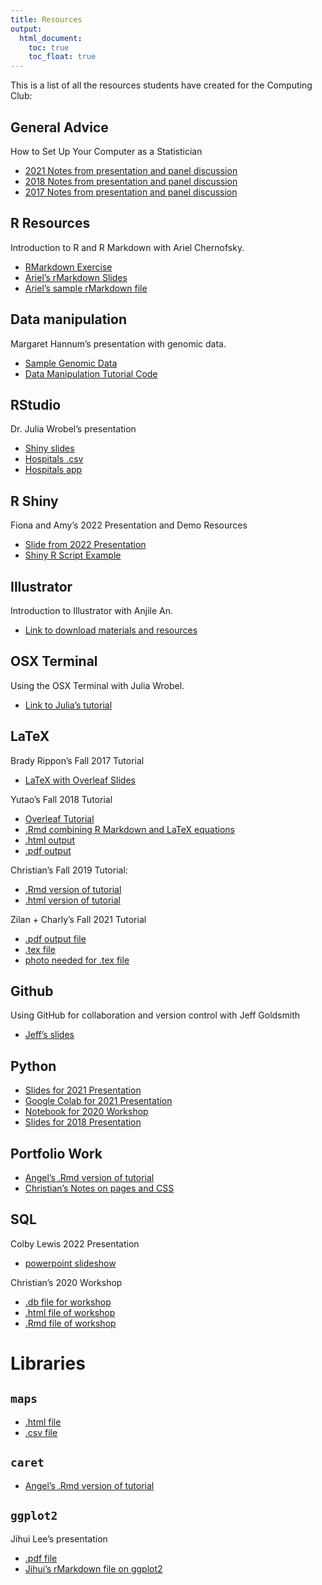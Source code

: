 ```yaml
---
title: Resources
output:
  html_document:
    toc: true
    toc_float: true
---
```


This is a list of all the resources students have created for the Computing Club:

## General Advice

How to Set Up Your Computer as a Statistician

* [2021 Notes from presentation and panel discussion](resources_files/computing_club_minutes_20212109.pdf)
* [2018 Notes from presentation and panel discussion](resources_files/Computing_Club Minutes_September_2018.pdf)
* [2017 Notes from presentation and panel discussion](resources_files/computer_091117.pdf)

## R Resources

Introduction to R and R Markdown with Ariel Chernofsky.

* [RMarkdown Exercise](resources_files/RMD_Exercise.pdf)
* [Ariel's rMarkdown Slides](resources_files/RMD_slides.pdf)
* [Ariel's sample rMarkdown file](resources_files/SampleRMD.rmd)

## Data manipulation

Margaret Hannum's presentation with genomic data.

* [Sample Genomic Data](resources_files/Manipulation_Data.zip)
* [Data Manipulation Tutorial Code](resources_files/cbcc_100917.R)

## RStudio

Dr. Julia Wrobel's presentation

* [Shiny slides](resources_files/shinySlides.html)
* [Hospitals .csv](resources_files/Hospital.csv)
* [Hospitals app](resources_files/hospitalApp.zip)

## R Shiny 

Fiona and Amy's 2022 Presentation and Demo Resources 

* [Slide from 2022 Presentation](resources_file/shiny_pres/cc_shiny_pres.pdf)
* [Shiny R Script Example](resources_file/shiny_pres/shiny_example.R)


## Illustrator

Introduction to Illustrator with Anjile An. 

* [Link to download materials and resources](http://tinyurl.com/k8ya4gk)

## OSX Terminal

Using the OSX Terminal with Julia Wrobel. 

* [Link to Julia's tutorial](http://juliawrobel.com/tutorials/osx_terminal.html)

## LaTeX

Brady Rippon's Fall 2017 Tutorial

* [LaTeX with Overleaf Slides](resources_files/latex_101617.pdf)

Yutao's Fall 2018 Tutorial

* [Overleaf Tutorial](https://v2.overleaf.com/read/fdxyszqvstzn)
* [.Rmd combining R Markdown and LaTeX equations](resources_files/computing-club-tutorial-latex.Rmd)
* [.html output](resources_files/computing-club-tutorial-latex.html)
* [.pdf output](resources_files/computing-club-tutorial-latex.pdf)

Christian's Fall 2019 Tutorial:

- [.Rmd version of tutorial](resources_files/latex-presentation.Rmd)
- [.html version of tutorial](resources_files/latex-presentation.html)

Zilan + Charly's Fall 2021 Tutorial

* [.pdf output file](resources_files/introduction_to_latex_2021_zilan/Introduction_to_LaTex.pdf)
* [.tex file](resources_files/introduction_to_latex_2021_zilan/main.tex)
* [photo needed for .tex file](resources_files/introduction_to_latex_2021_zilan/cu.jpg)

## Github

Using GitHub for collaboration and version control with Jeff Goldsmith

* [Jeff's slides](http://p8105.com/git.html)

## Python

* [Slides for 2021 Presentation](resources_files/Python_Pres_fall_2021.pdf)
* [Google Colab for 2021 Presentation](https://colab.research.google.com/drive/1aZnKgFJRLZtT37AS8fM4yeOd_YbH9TuI?usp=sharing)
* [Notebook for 2020 Workshop](https://colab.research.google.com/drive/15JXH-_An70D7eTR6udDDcNezLHKU0W9x)
* [Slides for 2018 Presentation](https://docs.google.com/presentation/d/1HPGSbms3KJnowUIEx-ZG24GXSwM6zpMWXjrtyHhaDzs/edit#slide=id.g4360c0358c_0_5)



## Portfolio Work

* [Angel's .Rmd version of tutorial](resources_files/_site.yml)
* [Christian's Notes on pages and CSS](resources_files/website-presentation.html)

## SQL

Colby Lewis 2022 Presentation 

* [ powerpoint slideshow](resources_files/SQL_for_Tidyverse_Pros.pptx)

Christian's 2020 Workshop

* [.db file for workshop](resources_files/sql-workshop.db)
* [.html file of workshop](resources_files/sql-workshop.html)
* [.Rmd file of workshop](resources_files/sql-workshop.Rmd)


# Libraries

## `maps`

* [.html file](resources_files/maps_tutorial.html)
* [.csv file](resources_files/provinces_italy.csv)

## `caret`

* [Angel's .Rmd version of tutorial](resources_files/caret_tutorial_computingclub.Rmd)

## `ggplot2`

Jihui Lee's presentation

* [.pdf file](resources_files/ggplot2.pdf)
* [Jihui's rMarkdown file on ggplot2](resources_files/ggplot2.rmd)


